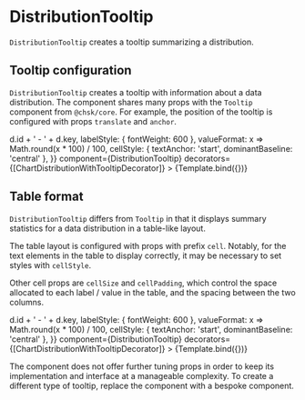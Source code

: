 
# DistributionTooltip

<Meta title="Addons/Band/DistributionTooltip" />

`DistributionTooltip` creates a tooltip summarizing a distribution.

<ArgsTable of={DistributionTooltip} />

## Tooltip configuration

`DistributionTooltip` creates a tooltip with information about a data distribution.
The component shares many props with the `Tooltip` component from `@chsk/core`.
For example, the position of the tooltip is configured with props `translate` and `anchor`.

<Canvas>
    <Story
        name="tooltip"
        args={{
            translate: [8, 0],
            padding: [8, 8, 8, 8],
            anchor: [0, 0.5],
            labelFormat: d => d.id + ' - ' + d.key,
            labelStyle: { fontWeight: 600 },
            valueFormat: x => Math.round(x * 100) / 100,
            cellStyle: { textAnchor: 'start', dominantBaseline: 'central' },
        }}
        component={DistributionTooltip}
        decorators={[ChartDistributionWithTooltipDecorator]}
    >
        {Template.bind({})}
    </Story>
</Canvas>

## Table format

`DistributionTooltip` differs from `Tooltip` in that it displays summary statistics for a data distribution in a
table-like layout.

The table layout is configured with props with prefix `cell`.
Notably, for the text elements in the table to display correctly, it may be necessary to set styles with `cellStyle`.

Other cell props are `cellSize` and `cellPadding`, which control the space allocated to each label / value
in the table, and the spacing between the two columns.

<Canvas>
    <Story
        name="table format"
        args={{
            translate: [8, 0],
            padding: [8, 8, 8, 8],
            anchor: [0.5, 1],
            cellSize: [60, 20],
            cellPadding: 50,
            labelFormat: d => d.id + ' - ' + d.key,
            labelStyle: { fontWeight: 600 },
            valueFormat: x => Math.round(x * 100) / 100,
            cellStyle: { textAnchor: 'start', dominantBaseline: 'central' },
        }}
        component={DistributionTooltip}
        decorators={[ChartDistributionWithTooltipDecorator]}
    >
        {Template.bind({})}
    </Story>
</Canvas>

The component does not offer further tuning props in order to keep its implementation and interface at a manageable
complexity. To create a different type of tooltip, replace the component with a bespoke component.
